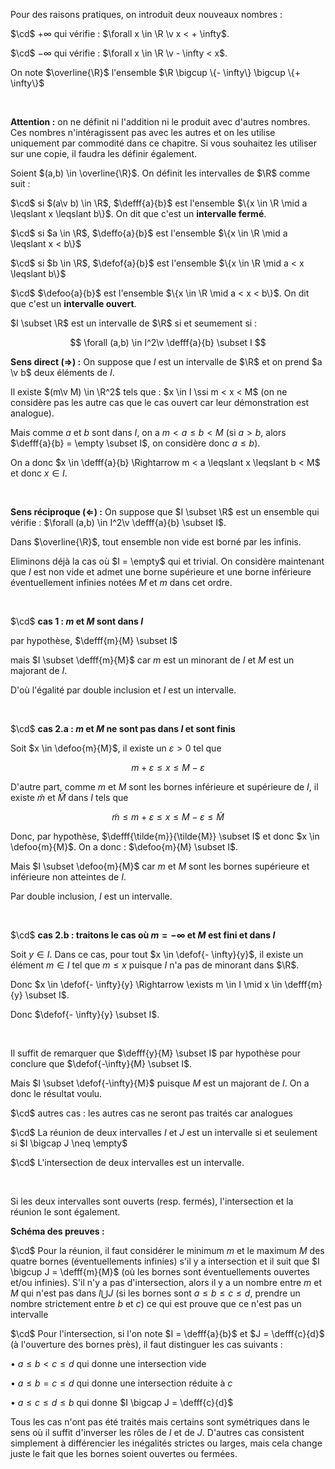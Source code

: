 

<Item type='definition' titre='droite réelle achevée'>

Pour des raisons pratiques, on introduit deux nouveaux nombres :

$\cd$ $+ \infty$ qui vérifie : $\forall x \in \R \v x < + \infty$.

$\cd$ $- \infty$ qui vérifie : $\forall x \in \R \v - \infty < x$.

On note $\overline{\R}$ l'ensemble $\R \bigcup \{- \infty\} \bigcup \{+ \infty\}$

<br/>

**Attention :** on ne définit ni l'addition ni le produit avec d'autres nombres. Ces nombres n'intéragissent pas avec les autres et on les utilise uniquement par commodité dans ce chapitre. Si vous souhaitez les utiliser sur une copie, il faudra les définir également.
</Item>


<Item type='definition' titre='intervalle' searchDesc="ensemble réels">

Soient $(a,b) \in \overline{\R}$. On définit les intervalles de $\R$ comme suit :

$\cd$ si $(a\v b) \in \R$, $\defff{a}{b}$ est l'ensemble $\{x \in \R \mid a \leqslant x \leqslant b\}$. On dit que c'est un **intervalle fermé**.


$\cd$ si $a \in \R$, $\deffo{a}{b}$ est l'ensemble $\{x \in \R \mid a \leqslant x < b\}$


$\cd$ si $b \in \R$, $\defof{a}{b}$ est l'ensemble $\{x \in \R \mid a < x \leqslant b\}$


$\cd$ $\defoo{a}{b}$ est l'ensemble $\{x \in \R \mid a < x < b\}$. On dit que c'est un **intervalle ouvert**.
</Item>

<Item type='proposition' titre='caractérisation des intervalles' searchDesc="ensemble réels">

$I \subset \R$ est un intervalle de $\R$ si et seumement si : 

$$
\forall (a,b) \in I^2\v \defff{a}{b} \subset I
$$
</Item>

<Hideable type='démonstration' titre=''>

**Sens direct ($\Rightarrow$) :** On suppose que $I$ est un intervalle de $\R$ et on prend $a \v b$ deux éléments de $I$.  

Il existe $(m\v M) \in \R^2$ tels que : $x \in I \ssi m < x < M$ (on ne considère pas les autre cas que le cas ouvert car leur démonstration est analogue). 

Mais comme $a$ et $b$ sont dans $I$, on a $m < a \leqslant b < M$ (si $a > b$, alors $\defff{a}{b} = \empty \subset I$, on considère donc $a \leqslant b$). 

On a donc $x \in \defff{a}{b} \Rightarrow m < a \leqslant x \leqslant b < M$ et donc $x \in I$.

<br/>

**Sens réciproque ($\Leftarrow$) :** On suppose que $I \subset \R$ est un ensemble qui vérifie : $\forall (a,b) \in I^2\v \defff{a}{b} \subset I$. 

Dans $\overline{\R}$, tout ensemble non vide est borné par les infinis. 

Eliminons déjà la cas où $I = \empty$ qui et trivial. On considère maintenant que $I$ est non vide et admet une borne supérieure et une borne inférieure éventuellement infinies notées $M$ et $m$ dans cet ordre. 

<br/>

$\cd$ **cas 1 : $m$ et $M$ sont dans $I$**

par hypothèse, $\defff{m}{M} \subset I$ 

mais $I \subset \defff{m}{M}$ car $m$ est un minorant de $I$ et $M$ est un majorant de $I$.

D'où l'égalité par double inclusion et $I$ est un intervalle.

<br/>

$\cd$ **cas 2.a : $m$ et $M$ ne sont pas dans $I$ et sont finis** 

Soit $x \in \defoo{m}{M}$, il existe un $\varepsilon >0$ tel que 

$$
m+\varepsilon \leqslant x \leqslant M-\varepsilon
$$

D'autre part, comme $m$ et $M$ sont les bornes inférieure et supérieure de $I$, il existe $\tilde{m}$ et $\tilde{M}$ dans $I$ tels que 

$$
\tilde{m} \leqslant m+\varepsilon \leqslant x \leqslant M-\varepsilon \leqslant \tilde{M}
$$

Donc, par hypothèse, $\defff{\tilde{m}}{\tilde{M}} \subset I$ et donc $x \in \defoo{m}{M}$. On a donc : $\defoo{m}{M} \subset I$.

Mais $I \subset \defoo{m}{M}$ car $m$ et $M$ sont les bornes supérieure et inférieure non atteintes de $I$. 

Par double inclusion, $I$ est un intervalle.

<br/>

$\cd$ **cas 2.b : traitons le cas où $m = - \infty$ et $M$ est fini et dans $I$**


Soit $y \in I$. Dans ce cas, pour tout $x \in \defof{- \infty}{y}$, il existe un élément $m \in I$ tel que $m \leqslant x$ puisque $I$ n'a pas de minorant dans $\R$.

Donc $x \in \defof{- \infty}{y} \Rightarrow \exists m \in I \mid x \in \defff{m}{y} \subset I$. 

Donc $\defof{- \infty}{y} \subset I$. 

<br/>

Il suffit de remarquer que $\defff{y}{M} \subset I$ par hypothèse pour conclure que $\defof{-\infty}{M} \subset I$.

Mais $I \subset \defof{-\infty}{M}$ puisque $M$ est un majorant de $I$. On a donc le résultat voulu.


$\cd$ autres cas : les autres cas ne seront pas traités car analogues

</Hideable>


<Item type='proposition' titre="réunion et intersection d'intervalles">

$\cd$ La réunion de deux intervalles $I$ et $J$ est un intervalle si et seulement si $I \bigcap J \neq \empty$

$\cd$ L'intersection de deux intervalles est un intervalle.

<br/>

Si les deux intervalles sont ouverts (resp. fermés), l'intersection et la réunion le sont également.
</Item>

<Hideable type='démonstration' titre=''>

**Schéma des preuves :**

$\cd$ Pour la réunion, il faut considérer le minimum $m$ et le maximum $M$ des quatre bornes (éventuellements infinies) s'il y a intersection et il suit que $I \bigcup J = \defff{m}{M}$ (où les bornes sont éventuellements ouvertes et/ou infinies). S'il n'y a pas d'intersection, alors il y a un nombre entre $m$ et $M$ qui n'est pas dans $I \bigcup J$ (si les bornes sont $a \leqslant b \leqslant c \leqslant d$, prendre un nombre strictement entre $b$ et $c$) ce qui est prouve que ce n'est pas un intervalle

$\cd$ Pour l'intersection, si l'on note $I = \defff{a}{b}$ et $J = \defff{c}{d}$ (à l'ouverture des bornes près), il faut distinguer les cas suivants : 

<Indent>

$\bullet$ $a \leqslant b < c \leqslant d$ qui donne une intersection vide

$\bullet$ $a \leqslant b = c \leqslant d$ qui donne une intersection réduite à $c$

$\bullet$ $a  \leqslant c \leqslant d \leqslant b$ qui donne $I \bigcap J = \defff{c}{d}$

Tous les cas n'ont pas été traités mais certains sont symétriques dans le sens où il suffit d'inverser les rôles de $I$ et de $J$. D'autres cas consistent simplement à différencier les inégalités strictes ou larges, mais cela change juste le fait que les bornes soient ouvertes ou fermées.
</Indent>
</Hideable>